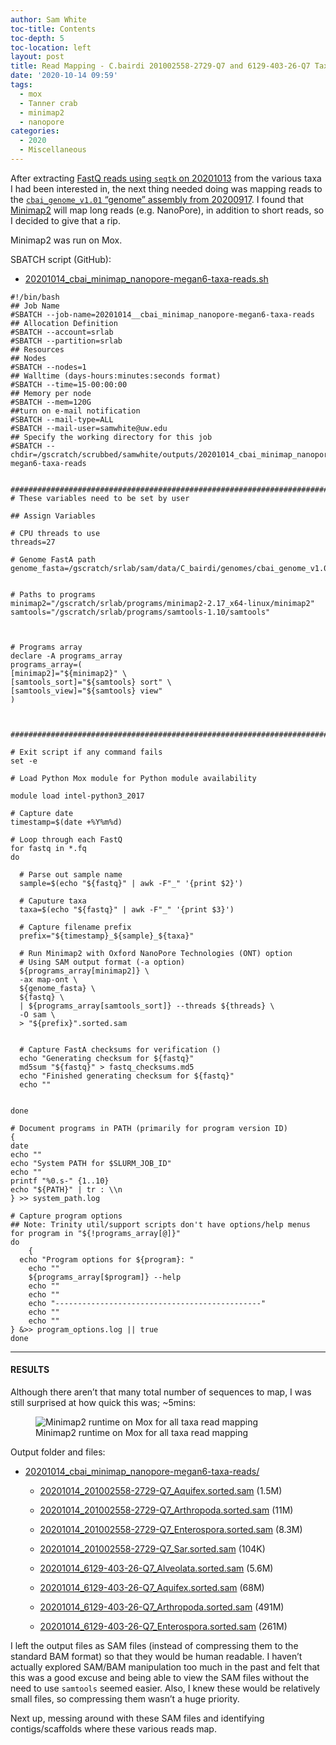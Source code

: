```yaml
---
author: Sam White
toc-title: Contents
toc-depth: 5
toc-location: left
layout: post
title: Read Mapping - C.bairdi 201002558-2729-Q7 and 6129-403-26-Q7 Taxa-Specific NanoPore Reads to cbai_genome_v1.01.fasta Using Minimap2 on Mox
date: '2020-10-14 09:59'
tags:
  - mox
  - Tanner crab
  - minimap2
  - nanopore
categories:
  - 2020
  - Miscellaneous
---
```

After extracting [FastQ reads using `seqtk` on 20201013](https://robertslab.github.io/sams-notebook/posts/2020/2020-10-13-Data-Wrangling-C.bairdi-NanoPore-Reads-Extractions-With-Seqtk-on-Mephisto/) from the various taxa I had been interested in, the next thing needed doing was mapping reads to the [`cbai_genome_v1.01` "genome" assembly from 20200917](https://robertslab.github.io/sams-notebook/2020/09/17/Genome-Assembly-C.bairdi-cbai_v1.0-Using-All-NanoPore-Data-With-Flye-on-Mox/). I found that [Minimap2](https://github.com/lh3/minimap2) will map long reads (e.g. NanoPore), in addition to short reads, so I decided to give that a rip.

Minimap2 was run on Mox.

SBATCH script (GitHub):

- [20201014_cbai_minimap_nanopore-megan6-taxa-reads.sh](https://github.com/RobertsLab/sams-notebook/blob/master/sbatch_scripts/20201014_cbai_minimap_nanopore-megan6-taxa-reads.sh)

```shell
#!/bin/bash
## Job Name
#SBATCH --job-name=20201014__cbai_minimap_nanopore-megan6-taxa-reads
## Allocation Definition
#SBATCH --account=srlab
#SBATCH --partition=srlab
## Resources
## Nodes
#SBATCH --nodes=1
## Walltime (days-hours:minutes:seconds format)
#SBATCH --time=15-00:00:00
## Memory per node
#SBATCH --mem=120G
##turn on e-mail notification
#SBATCH --mail-type=ALL
#SBATCH --mail-user=samwhite@uw.edu
## Specify the working directory for this job
#SBATCH --chdir=/gscratch/scrubbed/samwhite/outputs/20201014_cbai_minimap_nanopore-megan6-taxa-reads


###################################################################################
# These variables need to be set by user

## Assign Variables

# CPU threads to use
threads=27

# Genome FastA path
genome_fasta=/gscratch/srlab/sam/data/C_bairdi/genomes/cbai_genome_v1.01.fasta


# Paths to programs
minimap2="/gscratch/srlab/programs/minimap2-2.17_x64-linux/minimap2"
samtools="/gscratch/srlab/programs/samtools-1.10/samtools"



# Programs array
declare -A programs_array
programs_array=(
[minimap2]="${minimap2}" \
[samtools_sort]="${samtools} sort" \
[samtools_view]="${samtools} view"
)



###################################################################################

# Exit script if any command fails
set -e

# Load Python Mox module for Python module availability

module load intel-python3_2017

# Capture date
timestamp=$(date +%Y%m%d)

# Loop through each FastQ
for fastq in *.fq
do

  # Parse out sample name
  sample=$(echo "${fastq}" | awk -F"_" '{print $2}')

  # Caputure taxa
  taxa=$(echo "${fastq}" | awk -F"_" '{print $3}')

  # Capture filename prefix
  prefix="${timestamp}_${sample}_${taxa}"

  # Run Minimap2 with Oxford NanoPore Technologies (ONT) option
  # Using SAM output format (-a option)
  ${programs_array[minimap2]} \
  -ax map-ont \
  ${genome_fasta} \
  ${fastq} \
  | ${programs_array[samtools_sort]} --threads ${threads} \
  -O sam \
  > "${prefix}".sorted.sam


  # Capture FastA checksums for verification ()
  echo "Generating checksum for ${fastq}"
  md5sum "${fastq}" > fastq_checksums.md5
  echo "Finished generating checksum for ${fastq}"
  echo ""


done

# Document programs in PATH (primarily for program version ID)
{
date
echo ""
echo "System PATH for $SLURM_JOB_ID"
echo ""
printf "%0.s-" {1..10}
echo "${PATH}" | tr : \\n
} >> system_path.log

# Capture program options
## Note: Trinity util/support scripts don't have options/help menus
for program in "${!programs_array[@]}"
do
	{
  echo "Program options for ${program}: "
	echo ""
	${programs_array[$program]} --help
	echo ""
	echo ""
	echo "----------------------------------------------"
	echo ""
	echo ""
} &>> program_options.log || true
done
```


---

#### RESULTS

Although there aren't that many total number of sequences to map, I was still surprised at how quick this was; ~5mins:

![Minimap2 runtime on Mox for all taxa read mapping](https://github.com/RobertsLab/sams-notebook/blob/master/images/screencaps/20201014_cbai_minimap_nanopore-megan6-taxa-reads_runtime.png?raw=true)

Output folder and files:

- [20201014_cbai_minimap_nanopore-megan6-taxa-reads/](https://gannet.fish.washington.edu/Atumefaciens/20201014_cbai_minimap_nanopore-megan6-taxa-reads/)

  - [20201014_201002558-2729-Q7_Aquifex.sorted.sam](https://gannet.fish.washington.edu/Atumefaciens/20201014_cbai_minimap_nanopore-megan6-taxa-reads/20201014_201002558-2729-Q7_Aquifex.sorted.sam) (1.5M)

  - [20201014_201002558-2729-Q7_Arthropoda.sorted.sam](https://gannet.fish.washington.edu/Atumefaciens/20201014_cbai_minimap_nanopore-megan6-taxa-reads/20201014_201002558-2729-Q7_Arthropoda.sorted.sam) (11M)

  - [20201014_201002558-2729-Q7_Enterospora.sorted.sam](https://gannet.fish.washington.edu/Atumefaciens/20201014_cbai_minimap_nanopore-megan6-taxa-reads/20201014_201002558-2729-Q7_Enterospora.sorted.sam) (8.3M)

  - [20201014_201002558-2729-Q7_Sar.sorted.sam](https://gannet.fish.washington.edu/Atumefaciens/20201014_cbai_minimap_nanopore-megan6-taxa-reads/20201014_201002558-2729-Q7_Sar.sorted.sam) (104K)

  - [20201014_6129-403-26-Q7_Alveolata.sorted.sam](https://gannet.fish.washington.edu/Atumefaciens/20201014_cbai_minimap_nanopore-megan6-taxa-reads/20201014_6129-403-26-Q7_Alveolata.sorted.sam) (5.6M)

  - [20201014_6129-403-26-Q7_Aquifex.sorted.sam](https://gannet.fish.washington.edu/Atumefaciens/20201014_cbai_minimap_nanopore-megan6-taxa-reads/20201014_6129-403-26-Q7_Aquifex.sorted.sam) (68M)

  - [20201014_6129-403-26-Q7_Arthropoda.sorted.sam](https://gannet.fish.washington.edu/Atumefaciens/20201014_cbai_minimap_nanopore-megan6-taxa-reads/20201014_6129-403-26-Q7_Arthropoda.sorted.sam) (491M)

  - [20201014_6129-403-26-Q7_Enterospora.sorted.sam](https://gannet.fish.washington.edu/Atumefaciens/20201014_cbai_minimap_nanopore-megan6-taxa-reads/20201014_6129-403-26-Q7_Enterospora.sorted.sam) (261M)

I left the output files as SAM files (instead of compressing them to the standard BAM format) so that they would be human readable. I haven't actually explored SAM/BAM manipulation too much in the past and felt that this was a good excuse and being able to view the SAM files without the need to use `samtools` seemed easier. Also, I knew these would be relatively small files, so compressing them wasn't a huge priority.

Next up, messing around with these SAM files and identifying contigs/scaffolds where these various reads map.
